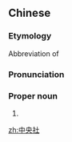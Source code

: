 ==Chinese==
{{zh-forms|type=21}}

===Etymology===
Abbreviation of {{zh-l|[[中央]][[通訊社]]|tr=Zhōngyāng Tōngxùnshè}}

===Pronunciation===
{{zh-pron
|m=Zhōngyāngshè
|c=zung1 joeng1 se5
|mn=Tiong-iang-siā/Tiong-iong-siā
|cat=pn
}}

===Proper noun===
{{zh-proper noun}}

# {{w|Central News Agency (Republic of China)}}

[[zh:中央社]]